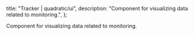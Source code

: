 
  title: "Tracker | quadratic/ui",
  description: "Component for visualizing data related to monitoring.",
};

<Title>Tracker</Title>
<Description>Component for visualizing data related to monitoring.</Description>
<ComponentPreview id="tremorTracker" />